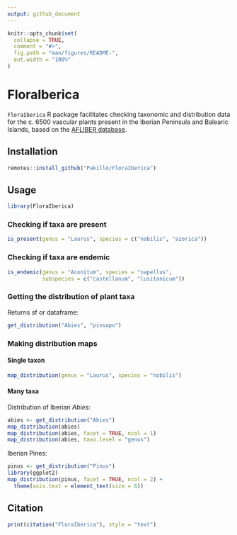```yaml
---
output: github_document
---
```


<!-- README.md is generated from README.Rmd. Please edit that file -->

```r
knitr::opts_chunk$set(
  collapse = TRUE,
  comment = "#>",
  fig.path = "man/figures/README-",
  out.width = "100%"
)
```

# FloraIberica

<!-- badges: start -->
<!-- badges: end -->

`FloraIberica` R package facilitates checking taxonomic and distribution data for the c. 6500 vascular plants present in the Iberian Peninsula and Balearic Islands, based on the [AFLIBER database](https://doi.org/10.1111/geb.13363).

## Installation

``` r
remotes::install_github("Pakillo/FloraIberica")
```

## Usage

```r
library(FloraIberica)
```

### Checking if taxa are present

```r
is_present(genus = "Laurus", species = c("nobilis", "azorica"))
```

### Checking if taxa are endemic

```r
is_endemic(genus = "Aconitum", species = "napellus", 
           subspecies = c("castellanum", "lusitanicum"))
```

### Getting the distribution of plant taxa

Returns sf or dataframe:

```r
get_distribution("Abies", "pinsapo")
```


### Making distribution maps

#### Single taxon

```r
map_distribution(genus = "Laurus", species = "nobilis")
```


#### Many taxa

Distribution of Iberian *Abies*:

```r
abies <- get_distribution("Abies")
map_distribution(abies)
map_distribution(abies, facet = TRUE, ncol = 1)
map_distribution(abies, taxo.level = "genus")
```

Iberian Pines: 

```r
pinus <- get_distribution("Pinus")
library(ggplot2)
map_distribution(pinus, facet = TRUE, ncol = 2) + 
  theme(axis.text = element_text(size = 6))
```


## Citation

```r
print(citation("FloraIberica"), style = "text")
```


